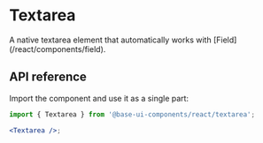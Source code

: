 # Textarea

<Subtitle>
  A native textarea element that automatically works with [Field](/react/components/field).
</Subtitle>

<Meta name="description" content="A high-quality, unstyled React textarea component." />

<Demo path="./demos/hero" />

## API reference

Import the component and use it as a single part:

```jsx title="Anatomy"
import { Textarea } from '@base-ui-components/react/textarea';

<Textarea />;
```

<Reference component="Textarea" />

